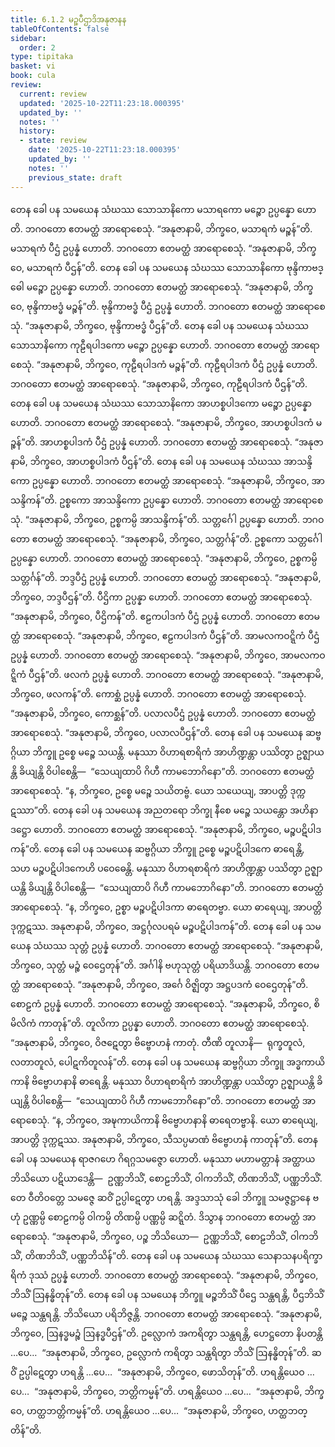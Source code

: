 ```yaml
---
title: 6.1.2 မဉ္စပီဌာဒိအနုဇာနန
tableOfContents: false
sidebar:
  order: 2
type: tipitaka
basket: vi
book: cula
review:
  current: review
  updated: '2025-10-22T11:23:18.000395'
  updated_by: ''
  notes: ''
  history:
  - state: review
    date: '2025-10-22T11:23:18.000395'
    updated_by: ''
    notes: ''
    previous_state: draft
---
```



<ReviewStatus review={frontmatter.review} showDetails={true} />

<HypothesisAnnotation frontmatter={frontmatter} />

<DynamicBreadcrumb />

<Division number="297" book="cula" e="ch" v="4" p="293">

<Paragraph number="1274" book="cula">
တေန ခေါ ပန သမယေန သံဃဿ သောသာနိကော မသာရကော မဉ္စော ဥပ္ပန္နော ဟောတိ. ဘဂဝတော ဧတမတ္ထံ အာရောစေသုံ. “အနုဇာနာမိ, ဘိက္ခဝေ, မသာရကံ မဉ္စန်”တိ. မသာရကံ ပီဌံ ဥပ္ပန္နံ ဟောတိ. ဘဂဝတော ဧတမတ္ထံ အာရောစေသုံ. “အနုဇာနာမိ, ဘိက္ခဝေ, မသာရကံ ပီဌန်”တိ.
</Paragraph>

<Paragraph number="1275" book="cula">
တေန ခေါ ပန သမယေန သံဃဿ သောသာနိကော ဗုန္ဒိကာဗဒ္ဓေါ မဉ္စော ဥပ္ပန္နော ဟောတိ. ဘဂဝတော ဧတမတ္ထံ အာရောစေသုံ. “အနုဇာနာမိ, ဘိက္ခဝေ, ဗုန္ဒိကာဗဒ္ဓံ မဉ္စန်”တိ. ဗုန္ဒိကာဗဒ္ဓံ ပီဌံ ဥပ္ပန္နံ ဟောတိ. ဘဂဝတော ဧတမတ္ထံ အာရောစေသုံ. “အနုဇာနာမိ, ဘိက္ခဝေ, ဗုန္ဒိကာဗဒ္ဓံ ပီဌန်”တိ.
</Paragraph>

<Paragraph number="1276" book="cula">
တေန ခေါ ပန သမယေန သံဃဿ သောသာနိကော ကုဠီရပါဒကော မဉ္စော ဥပ္ပန္နော ဟောတိ. ဘဂဝတော ဧတမတ္ထံ အာရောစေသုံ. “အနုဇာနာမိ, ဘိက္ခဝေ, ကုဠီရပါဒကံ မဉ္စန်”တိ. ကုဠီရပါဒကံ ပီဌံ ဥပ္ပန္နံ ဟောတိ. ဘဂဝတော ဧတမတ္ထံ အာရောစေသုံ. “အနုဇာနာမိ, ဘိက္ခဝေ, ကုဠီရပါဒကံ ပီဌန်”တိ.
</Paragraph>

<Paragraph number="1277" book="cula">
တေန ခေါ ပန သမယေန သံဃဿ သောသာနိကော အာဟစ္စပါဒကော မဉ္စော ဥပ္ပန္နော ဟောတိ. ဘဂဝတော ဧတမတ္ထံ အာရောစေသုံ. “အနုဇာနာမိ, ဘိက္ခဝေ, အာဟစ္စပါဒကံ မဉ္စန်”တိ. အာဟစ္စပါဒကံ ပီဌံ ဥပ္ပန္နံ ဟောတိ. ဘဂဝတော ဧတမတ္ထံ အာရောစေသုံ. “အနုဇာနာမိ, ဘိက္ခဝေ, အာဟစ္စပါဒကံ ပီဌန်”တိ.
</Paragraph>

<Paragraph number="1278" book="cula">
တေန ခေါ ပန သမယေန သံဃဿ အာသန္ဒိကော ဥပ္ပန္နော ဟောတိ. ဘဂဝတော ဧတမတ္ထံ အာရောစေသုံ. “အနုဇာနာမိ, ဘိက္ခဝေ, အာသန္ဒိကန်”တိ. ဥစ္စကော အာသန္ဒိကော ဥပ္ပန္နော ဟောတိ. ဘဂဝတော ဧတမတ္ထံ အာရောစေသုံ. “အနုဇာနာမိ, ဘိက္ခဝေ, ဥစ္စကမ္ပိ အာသန္ဒိကန်”တိ. သတ္တင်္ဂေါ ဥပ္ပန္နော ဟောတိ. ဘဂဝတော ဧတမတ္ထံ အာရောစေသုံ. “အနုဇာနာမိ, ဘိက္ခဝေ, သတ္တင်္ဂန်”တိ. ဥစ္စကော သတ္တင်္ဂေါ ဥပ္ပန္နော ဟောတိ. ဘဂဝတော ဧတမတ္ထံ အာရောစေသုံ. “အနုဇာနာမိ, ဘိက္ခဝေ, ဥစ္စကမ္ပိ သတ္တင်္ဂန်”တိ. ဘဒ္ဒပီဌံ ဥပ္ပန္နံ ဟောတိ. ဘဂဝတော ဧတမတ္ထံ အာရောစေသုံ. “အနုဇာနာမိ, ဘိက္ခဝေ, ဘဒ္ဒပီဌန်”တိ. ပီဌိကာ ဥပ္ပန္နာ ဟောတိ. ဘဂဝတော ဧတမတ္ထံ အာရောစေသုံ. “အနုဇာနာမိ, ဘိက္ခဝေ, ပီဌိကန်”တိ. ဧဠကပါဒကံ ပီဌံ ဥပ္ပန္နံ ဟောတိ. ဘဂဝတော ဧတမတ္ထံ အာရောစေသုံ. “အနုဇာနာမိ, ဘိက္ခဝေ, ဧဠကပါဒကံ ပီဌန်”တိ. အာမလကဝဋ္ဋိကံ ပီဌံ ဥပ္ပန္နံ ဟောတိ. ဘဂဝတော ဧတမတ္ထံ အာရောစေသုံ. “အနုဇာနာမိ, ဘိက္ခဝေ, အာမလကဝဋ္ဋိကံ ပီဌန်”တိ. ဖလကံ ဥပ္ပန္နံ ဟောတိ. ဘဂဝတော ဧတမတ္ထံ အာရောစေသုံ. “အနုဇာနာမိ, ဘိက္ခဝေ, ဖလကန်”တိ. ကောစ္ဆံ ဥပ္ပန္နံ ဟောတိ. ဘဂဝတော ဧတမတ္ထံ အာရောစေသုံ. “အနုဇာနာမိ, ဘိက္ခဝေ, ကောစ္ဆန်”တိ. ပလာလပီဌံ ဥပ္ပန္နံ ဟောတိ. ဘဂဝတော ဧတမတ္ထံ အာရောစေသုံ. “အနုဇာနာမိ, ဘိက္ခဝေ, ပလာလပီဌန်”တိ.
</Paragraph>

<Paragraph number="1279" book="cula">
တေန ခေါ ပန သမယေန ဆဗ္ဗဂ္ဂိယာ ဘိက္ခူ ဥစ္စေ မဉ္စေ သယန္တိ. မနုဿာ ဝိဟာရစာရိကံ အာဟိဏ္ဍန္တာ ပဿိတွာ ဥဇ္ဈာယန္တိ ခိယျန္တိ ဝိပါစေန္တိ—  “သေယျထာပိ ဂိဟီ ကာမဘောဂိနော”တိ. ဘဂဝတော ဧတမတ္ထံ အာရောစေသုံ. “န, ဘိက္ခဝေ, ဥစ္စေ မဉ္စေ သယိတဗ္ဗံ. ယော သယေယျ, အာပတ္တိ ဒုက္ကဋဿာ”တိ.
</Paragraph>

<Paragraph number="1280" book="cula">
တေန ခေါ ပန သမယေန အညတရော ဘိက္ခု နီစေ မဉ္စေ သယန္တော အဟိနာ ဒဋ္ဌော ဟောတိ. ဘဂဝတော ဧတမတ္ထံ အာရောစေသုံ. “အနုဇာနာမိ, ဘိက္ခဝေ, မဉ္စပဋိပါဒကန်”တိ.
</Paragraph>

<Paragraph number="1281" book="cula">
တေန ခေါ ပန သမယေန ဆဗ္ဗဂ္ဂိယာ ဘိက္ခူ ဥစ္စေ မဉ္စပဋိပါဒကေ ဓာရေန္တိ, သဟ မဉ္စပဋိပါဒကေဟိ ပဝေဓေန္တိ. မနုဿာ ဝိဟာရစာရိကံ အာဟိဏ္ဍန္တာ ပဿိတွာ ဥဇ္ဈာယန္တိ ခိယျန္တိ ဝိပါစေန္တိ—  “သေယျထာပိ ဂိဟီ ကာမဘောဂိနော”တိ. ဘဂဝတော ဧတမတ္ထံ အာရောစေသုံ. “န, ဘိက္ခဝေ, ဥစ္စာ မဉ္စပဋိပါဒကာ ဓာရေတဗ္ဗာ. ယော ဓာရေယျ, အာပတ္တိ ဒုက္ကဋဿ. အနုဇာနာမိ, ဘိက္ခဝေ, အဋ္ဌင်္ဂုလပရမံ မဉ္စပဋိပါဒကန်”တိ.
</Paragraph>

<Paragraph number="1282" book="cula">
တေန ခေါ ပန သမယေန သံဃဿ သုတ္တံ ဥပ္ပန္နံ ဟောတိ. ဘဂဝတော ဧတမတ္ထံ အာရောစေသုံ. “အနုဇာနာမိ, ဘိက္ခဝေ, သုတ္တံ မဉ္စံ ဝေဌေတုန်”တိ. အင်္ဂါနိ ဗဟုသုတ္တံ ပရိယာဒိယန္တိ. ဘဂဝတော ဧတမတ္ထံ အာရောစေသုံ. “အနုဇာနာမိ, ဘိက္ခဝေ, အင်္ဂေ ဝိဇ္ဈိတွာ အဋ္ဌပဒကံ ဝေဌေတုန်”တိ. စောဠကံ ဥပ္ပန္နံ ဟောတိ. ဘဂဝတော ဧတမတ္ထံ အာရောစေသုံ. “အနုဇာနာမိ, ဘိက္ခဝေ, စိမိလိကံ ကာတုန်”တိ. တူလိကာ ဥပ္ပန္နာ ဟောတိ. ဘဂဝတော ဧတမတ္ထံ အာရောစေသုံ. “အနုဇာနာမိ, ဘိက္ခဝေ, ဝိဇဋေတွာ ဗိဗ္ဗောဟနံ ကာတုံ. တီဏိ တူလာနိ—  ရုက္ခတူလံ, လတာတူလံ, ပေါဋကိတူလန်”တိ.
</Paragraph>

<Paragraph number="1283" book="cula">
တေန ခေါ ပန သမယေန ဆဗ္ဗဂ္ဂိယာ ဘိက္ခူ အဒ္ဓကာယိကာနိ ဗိဗ္ဗောဟနာနိ ဓာရေန္တိ. မနုဿာ ဝိဟာရစာရိကံ အာဟိဏ္ဍန္တာ ပဿိတွာ ဥဇ္ဈာယန္တိ ခိယျန္တိ ဝိပါစေန္တိ—  “သေယျထာပိ ဂိဟီ ကာမဘောဂိနော”တိ. ဘဂဝတော ဧတမတ္ထံ အာရောစေသုံ. “န, ဘိက္ခဝေ, အဍ္ဎကာယိကာနိ ဗိဗ္ဗောဟနာနိ ဓာရေတဗ္ဗာနိ. ယော ဓာရေယျ, အာပတ္တိ ဒုက္ကဋဿ. အနုဇာနာမိ, ဘိက္ခဝေ, သီသပ္ပမာဏံ ဗိဗ္ဗောဟနံ ကာတုန်”တိ.
</Paragraph>

<Paragraph number="1284" book="cula">
တေန ခေါ ပန သမယေန ရာဇဂဟေ ဂိရဂ္ဂသမဇ္ဇော ဟောတိ. မနုဿာ မဟာမတ္တာနံ အတ္ထာယ ဘိသိယော ပဋိယာဒေန္တိ—  ဥဏ္ဏဘိသိံ, စောဠဘိသိံ, ဝါကဘိသိံ, တိဏဘိသိံ, ပဏ္ဏဘိသိံ. တေ ဝီတိဝတ္တေ သမဇ္ဇေ ဆဝိံ ဥပ္ပါဋေတွာ ဟရန္တိ. အဒ္ဒသာသုံ ခေါ ဘိက္ခူ သမဇ္ဇဋ္ဌာနေ ဗဟုံ ဥဏ္ဏမ္ပိ စောဠကမ္ပိ ဝါကမ္ပိ တိဏမ္ပိ ပဏ္ဏမ္ပိ ဆဋ္ဋိတံ. ဒိသွာန ဘဂဝတော ဧတမတ္ထံ အာရောစေသုံ. “အနုဇာနာမိ, ဘိက္ခဝေ, ပဉ္စ ဘိသိယော—  ဥဏ္ဏဘိသိံ, စောဠဘိသိံ, ဝါကဘိသိံ, တိဏဘိသိံ, ပဏ္ဏဘိသိန်”တိ.
</Paragraph>

<Paragraph number="1285" book="cula">
တေန ခေါ ပန သမယေန သံဃဿ သေနာသနပရိက္ခာရိကံ ဒုဿံ ဥပ္ပန္နံ ဟောတိ. ဘဂဝတော ဧတမတ္ထံ အာရောစေသုံ. “အနုဇာနာမိ, ဘိက္ခဝေ, ဘိသိံ ဩနန္ဓိတုန်”တိ.
</Paragraph>

<Paragraph number="1286" book="cula">
တေန ခေါ ပန သမယေန ဘိက္ခူ မဉ္စဘိသိံ ပီဌေ သန္ထရန္တိ, ပီဌဘိသိံ မဉ္စေ သန္ထရန္တိ. ဘိသိယော ပရိဘိဇ္ဇန္တိ. ဘဂဝတော ဧတမတ္ထံ အာရောစေသုံ. “အနုဇာနာမိ, ဘိက္ခဝေ, ဩနဒ္ဓမဉ္စံ ဩနဒ္ဓပီဌန်”တိ. ဥလ္လောကံ အကရိတွာ သန္ထရန္တိ, ဟေဋ္ဌတော နိပတန္တိ …ပေ…  “အနုဇာနာမိ, ဘိက္ခဝေ, ဥလ္လောကံ ကရိတွာ သန္ထရိတွာ ဘိသိံ ဩနန္ဓိတုန်”တိ. ဆဝိံ ဥပ္ပါဋေတွာ ဟရန္တိ …ပေ…  “အနုဇာနာမိ, ဘိက္ခဝေ, ဖောသိတုန်”တိ. ဟရန္တိယေဝ …ပေ…  “အနုဇာနာမိ, ဘိက္ခဝေ, ဘတ္တိကမ္မန်”တိ. ဟရန္တိယေဝ …ပေ…  “အနုဇာနာမိ, ဘိက္ခဝေ, ဟတ္ထဘတ္တိကမ္မန်”တိ. ဟရန္တိယေဝ …ပေ…  “အနုဇာနာမိ, ဘိက္ခဝေ, ဟတ္ထဘတ္တိန်”တိ.
</Paragraph>
</Division>